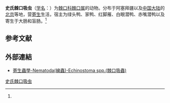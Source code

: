 {{Speciesbox
| name = 史氏棘口吸虫
| status = 
| status_system = 
| image = 
| genus = Echinostoma
| species = stromi
| authority = (Baschkirova, 1946)<ref name='id10056'>{{cite web| url =http://www.bioinfo.cn/db05/BjdwSpecies.php?action=view&id=10056| title =史氏棘口吸虫| work =《中国动物物种编目数据库》| publisher =中国科学院微生物研究所| author =中国科学院动物研究所| accessdate =2009-04-16| deadurl =yes| archiveurl =https://web.archive.org/web/20160305021441/http://www.bioinfo.cn/db05/BjdwSpecies.php?action=view&id=10056| archivedate =2016-03-05}}</ref>
}}

'''史氏棘口吸虫'''（[[学名|学名]]：{{lang|la|''Echinostoma stromi''}}）为[[棘口科|棘口科]][[棘口属|棘口属]]的动物。分布于阿塞拜疆以及[[中国大陆|中国大陆]]的[[北京|北京]]等地，营[[寄生|寄生]]生活，宿主为绿头鸭、家鸭、红脚雁、白眼潜鸭、赤嘴潜鸭以及寄生于大肠和盲肠。<ref name='id10056'/>

== 参考文献 ==
{{reflist}}
==外部連結==
*[http://smallcollation.blogspot.com/2013/02/nematoda-echinostoma-spp.html 寄生蟲學-Nematoda(線蟲)-Echinostoma spp.(棘口吸蟲)]{{Wayback|url=http://smallcollation.blogspot.com/2013/02/nematoda-echinostoma-spp.html |date=20160305062657 }}

{{Wikispecies|Echinostoma stromi}}
{{Taxonbar|from=Q10916134}}

[[Category:棘口属|史氏棘口吸虫]]


{{吸虫小作品}}